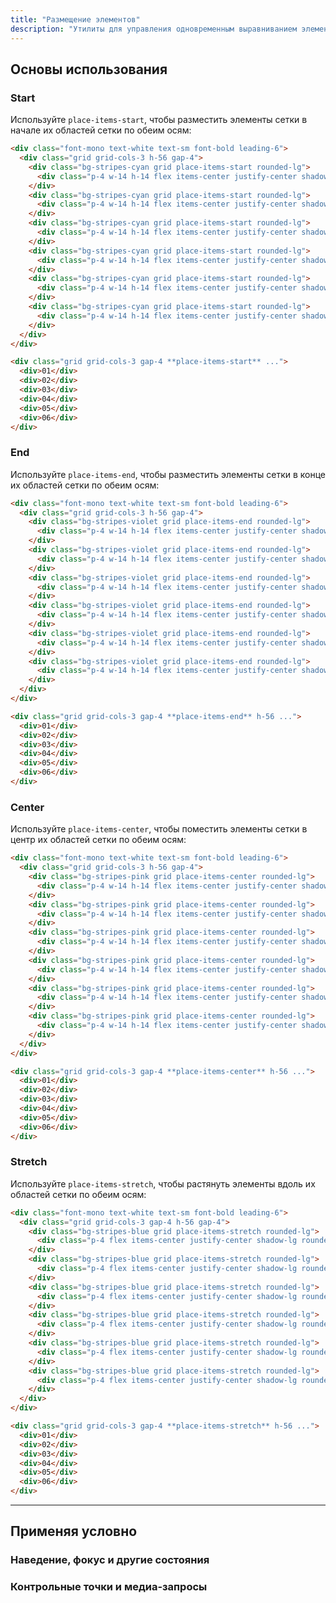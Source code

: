 ```yaml
---
title: "Размещение элементов"
description: "Утилиты для управления одновременным выравниванием элементов."
---
```




## Основы использования

### Start

Используйте `place-items-start`, чтобы разместить элементы сетки в начале их областей сетки по обеим осям:

```html {{ example: true }}
<div class="font-mono text-white text-sm font-bold leading-6">
  <div class="grid grid-cols-3 h-56 gap-4">
    <div class="bg-stripes-cyan grid place-items-start rounded-lg">
      <div class="p-4 w-14 h-14 flex items-center justify-center shadow-lg rounded-lg bg-cyan-500">01</div>
    </div>
    <div class="bg-stripes-cyan grid place-items-start rounded-lg">
      <div class="p-4 w-14 h-14 flex items-center justify-center shadow-lg rounded-lg bg-cyan-500">02</div>
    </div>
    <div class="bg-stripes-cyan grid place-items-start rounded-lg">
      <div class="p-4 w-14 h-14 flex items-center justify-center shadow-lg rounded-lg bg-cyan-500">03</div>
    </div>
    <div class="bg-stripes-cyan grid place-items-start rounded-lg">
      <div class="p-4 w-14 h-14 flex items-center justify-center shadow-lg rounded-lg bg-cyan-500">04</div>
    </div>
    <div class="bg-stripes-cyan grid place-items-start rounded-lg">
      <div class="p-4 w-14 h-14 flex items-center justify-center shadow-lg rounded-lg bg-cyan-500">05</div>
    </div>
    <div class="bg-stripes-cyan grid place-items-start rounded-lg">
      <div class="p-4 w-14 h-14 flex items-center justify-center shadow-lg rounded-lg bg-cyan-500">06</div>
    </div>
  </div>
</div>
```

```html
<div class="grid grid-cols-3 gap-4 **place-items-start** ...">
  <div>01</div>
  <div>02</div>
  <div>03</div>
  <div>04</div>
  <div>05</div>
  <div>06</div>
</div>
```

### End

Используйте `place-items-end`, чтобы разместить элементы сетки в конце их областей сетки по обеим осям:

```html {{ example: true }}
<div class="font-mono text-white text-sm font-bold leading-6">
  <div class="grid grid-cols-3 h-56 gap-4">
    <div class="bg-stripes-violet grid place-items-end rounded-lg">
      <div class="p-4 w-14 h-14 flex items-center justify-center shadow-lg rounded-lg bg-violet-500">01</div>
    </div>
    <div class="bg-stripes-violet grid place-items-end rounded-lg">
      <div class="p-4 w-14 h-14 flex items-center justify-center shadow-lg rounded-lg bg-violet-500">02</div>
    </div>
    <div class="bg-stripes-violet grid place-items-end rounded-lg">
      <div class="p-4 w-14 h-14 flex items-center justify-center shadow-lg rounded-lg bg-violet-500">03</div>
    </div>
    <div class="bg-stripes-violet grid place-items-end rounded-lg">
      <div class="p-4 w-14 h-14 flex items-center justify-center shadow-lg rounded-lg bg-violet-500">04</div>
    </div>
    <div class="bg-stripes-violet grid place-items-end rounded-lg">
      <div class="p-4 w-14 h-14 flex items-center justify-center shadow-lg rounded-lg bg-violet-500">05</div>
    </div>
    <div class="bg-stripes-violet grid place-items-end rounded-lg">
      <div class="p-4 w-14 h-14 flex items-center justify-center shadow-lg rounded-lg bg-violet-500">06</div>
    </div>
  </div>
</div>
```

```html
<div class="grid grid-cols-3 gap-4 **place-items-end** h-56 ...">
  <div>01</div>
  <div>02</div>
  <div>03</div>
  <div>04</div>
  <div>05</div>
  <div>06</div>
</div>
```

### Center

Используйте `place-items-center`, чтобы поместить элементы сетки в центр их областей сетки по обеим осям:

```html {{ example: true }}
<div class="font-mono text-white text-sm font-bold leading-6">
  <div class="grid grid-cols-3 h-56 gap-4">
    <div class="bg-stripes-pink grid place-items-center rounded-lg">
      <div class="p-4 w-14 h-14 flex items-center justify-center shadow-lg rounded-lg bg-pink-500">01</div>
    </div>
    <div class="bg-stripes-pink grid place-items-center rounded-lg">
      <div class="p-4 w-14 h-14 flex items-center justify-center shadow-lg rounded-lg bg-pink-500">02</div>
    </div>
    <div class="bg-stripes-pink grid place-items-center rounded-lg">
      <div class="p-4 w-14 h-14 flex items-center justify-center shadow-lg rounded-lg bg-pink-500">03</div>
    </div>
    <div class="bg-stripes-pink grid place-items-center rounded-lg">
      <div class="p-4 w-14 h-14 flex items-center justify-center shadow-lg rounded-lg bg-pink-500">04</div>
    </div>
    <div class="bg-stripes-pink grid place-items-center rounded-lg">
      <div class="p-4 w-14 h-14 flex items-center justify-center shadow-lg rounded-lg bg-pink-500">05</div>
    </div>
    <div class="bg-stripes-pink grid place-items-center rounded-lg">
      <div class="p-4 w-14 h-14 flex items-center justify-center shadow-lg rounded-lg bg-pink-500">06</div>
    </div>
  </div>
</div>
```

```html
<div class="grid grid-cols-3 gap-4 **place-items-center** h-56 ...">
  <div>01</div>
  <div>02</div>
  <div>03</div>
  <div>04</div>
  <div>05</div>
  <div>06</div>
</div>
```

### Stretch

Используйте `place-items-stretch`, чтобы растянуть элементы вдоль их областей сетки по обеим осям:

```html {{ example: true }}
<div class="font-mono text-white text-sm font-bold leading-6">
  <div class="grid grid-cols-3 gap-4 h-56 gap-4">
    <div class="bg-stripes-blue grid place-items-stretch rounded-lg">
      <div class="p-4 flex items-center justify-center shadow-lg rounded-lg bg-blue-500">01</div>
    </div>
    <div class="bg-stripes-blue grid place-items-stretch rounded-lg">
      <div class="p-4 flex items-center justify-center shadow-lg rounded-lg bg-blue-500">02</div>
    </div>
    <div class="bg-stripes-blue grid place-items-stretch rounded-lg">
      <div class="p-4 flex items-center justify-center shadow-lg rounded-lg bg-blue-500">03</div>
    </div>
    <div class="bg-stripes-blue grid place-items-stretch rounded-lg">
      <div class="p-4 flex items-center justify-center shadow-lg rounded-lg bg-blue-500">04</div>
    </div>
    <div class="bg-stripes-blue grid place-items-stretch rounded-lg">
      <div class="p-4 flex items-center justify-center shadow-lg rounded-lg bg-blue-500">05</div>
    </div>
    <div class="bg-stripes-blue grid place-items-stretch rounded-lg">
      <div class="p-4 flex items-center justify-center shadow-lg rounded-lg bg-blue-500">06</div>
    </div>
  </div>
</div>
```

```html
<div class="grid grid-cols-3 gap-4 **place-items-stretch** h-56 ...">
  <div>01</div>
  <div>02</div>
  <div>03</div>
  <div>04</div>
  <div>05</div>
  <div>06</div>
</div>
```

---

## <Heading ignore>Применяя условно</Heading>

### <Heading ignore>Наведение, фокус и другие состояния</Heading>

<HoverFocusAndOtherStates defaultClass="grid place-items-start" featuredClass="place-items-center" />

### <Heading ignore>Контрольные точки и медиа-запросы</Heading>

<BreakpointsAndMediaQueries defaultClass="grid place-items-start" featuredClass="place-items-center" />
